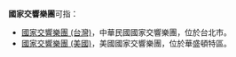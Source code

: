 '''國家交響樂團'''可指：
* [[國家交響樂團_(台灣)|國家交響樂團 (台灣)]]，中華民國國家交響樂團，位於台北市。
* [[國家交響樂團_(美國)|國家交響樂團 (美國)]]，美國國家交響樂團，位於華盛頓特區。

{{disambig|cat=六字消歧義}}